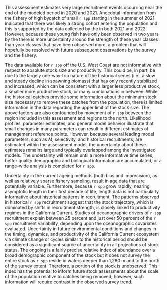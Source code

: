 
This assessment estimates very large recruitment events occurring near the end of the modeled period in 2020 and 2021. Anecdotal information from the fishery of high bycatch of small `r spp` starting in the summer of 2021 indicated that there was likely a strong cohort entering the population and this is supported by the data collected by the \glsentrylong{s-wcgbt} in both 2021 and 2022.  However, because these young fish have only been observed in two years by the \glsentrylong{s-wcgbt} there is more uncertainty around the strength of these year classes than year classes that have been observed more, a problem that will hopefully be resolved with future subsequent observations by the survey and the fishery.

The data available for `r spp` off the U.S. West Coast are not informative with respect to absolute stock size and productivity. This could be, in part, be due to the largely one-way-trip nature of the historical series (i.e., a slow and steady decline in spawning biomass) that has only recently stabilized and increased, which can be consistent with a larger less productive stock, a smaller more productive stock, or many combinations in between. While the historical catches provide some information about the minimum stock size necessary to remove these catches from the population, there is limited information in the data regarding the upper limit of the stock size. The above factors are also confounded by movement of `r spp` between the region included in this assessment and regions to the north. Likelihood profiles, parameter estimates, and general model behavior illustrate that small changes in many parameters can result in different estimates of management reference points. However, because several leading model parameters, such as $M$, selectivity, and historical recruitments, are estimated within the assessment model, the uncertainty about these estimates remains large and typically overlapped among the investigated models. The uncertainty will remain until a more informative time series, better quality demographic and biological information are accumulated, or a range-wide analysis is completed for `r spp`.

Uncertainty in the current ageing methods (both bias and imprecision), as well as relatively sparse fishery sampling, result in age data that are potentially variable. Furthermore, because `r spp` grow rapidly, nearing asymptotic length in their first decade of life, length data is not particularly informative about historical patterns in recruitment. The patterns observed in historical `r spp` recruitment suggest that the stock trajectory, which is dominated by  shifts in recruitment strength, is closely linked to productivity regimes in the California Current. Studies of oceanographic drivers of `r spp` recruitment explain between 25 percent and just over 50 percent of the `r spp` recruitment variability, depending upon the oceanographic covariates evaluated. Uncertainty in future environmental conditions and changes in the timing, dynamics, and productivity of the California Current ecosystem via climate change or cycles similar to the historical period should be considered as a significant source of uncertainty in all projections of stock status. The ongoing \glsentrylong{s-wcgbt} is a fairly precise relative index of abundance over a broad demographic component of the stock but it does not survey the entire stock as `r spp` reside in waters deeper than 1,280 m and to the north of the survey extent. Therefore, a portion of the stock is unobserved. This index has the potential to inform future stock assessments about the scale of the population relative to catches being removed; however, such information will require contrast in the observed survey trend.
